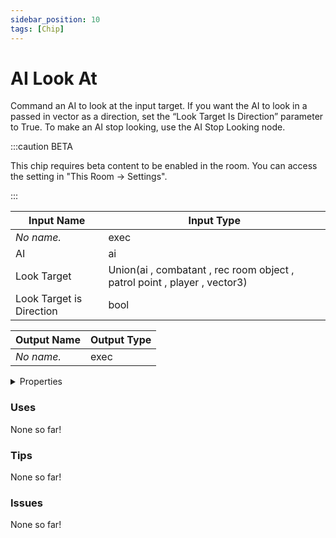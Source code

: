 ```yaml
---
sidebar_position: 10
tags: [Chip]
---
```


# AI Look At

Command an AI to look at the input target. If you want the AI to look in a passed in vector as a direction, set the “Look Target Is Direction” parameter to True. To make an AI stop looking, use the AI Stop Looking node.

:::caution BETA

This chip requires beta content to be enabled in the room. You can access the setting in "This Room -> Settings".

:::

| Input Name | Input Type |
|-----------|-----------|
| *No name.* | exec |
| AI | ai |
| Look Target | Union(ai , combatant , rec room object , patrol point , player , vector3) |
| Look Target is Direction | bool |

| Output Name | Output Type |
|-----------|-----------|
| *No name.* | exec |


<details>
  <summary>Properties</summary>
  <div>
    <div>
    <table>
      <thead>
        <tr>
          <th>Is beta required?</th>
          <th>✅</th>
        </tr>
        <tr>
          <th>Is this chip a trolling risk?</th>
          <th>❌</th>
        </tr>
        <tr>
          <th>Chip UUPD</th>
          <th>b5badf49-acfe-4a42-80e2-5262878e2d89</th>
        </tr>
      </thead>
    </table>
    </div>
  </div>
</details>

### Uses

None so far!

### Tips

None so far!

### Issues

None so far!